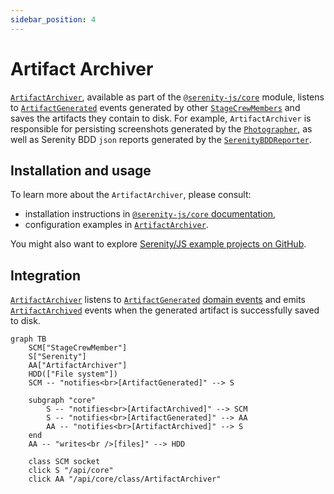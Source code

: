 ```yaml
---
sidebar_position: 4
---
```


# Artifact Archiver

[`ArtifactArchiver`](/api/core/class/ArtifactArchiver), available as part of the [`@serenity-js/core`](/api/core) module,
listens to [`ArtifactGenerated`](/api/core-events/class/ArtifactGenerated) events generated by other [`StageCrewMembers`](/api/core/interface/StageCrewMember)
and saves the artifacts they contain to disk. For example, `ArtifactArchiver` is responsible for persisting screenshots generated by the [`Photographer`](/api/web/class/Photographer), as well as Serenity BDD `json` reports
generated by the [`SerenityBDDReporter`](/api/serenity-bdd/class/SerenityBDDReporter).

## Installation and usage

To learn more about the `ArtifactArchiver`, please consult:
- installation instructions in [`@serenity-js/core` documentation](/api/core),
- configuration examples in [`ArtifactArchiver`](/api/core/class/ArtifactArchiver).

You might also want to explore [Serenity/JS example projects on GitHub](https://github.com/serenity-js/serenity-js/tree/main/examples).

## Integration

[`ArtifactArchiver`](/api/core/class/ArtifactArchiver) listens to [`ArtifactGenerated`](/api/core-events/class/ArtifactGenerated) [domain events](/handbook/reporting/domain-events)
and emits [`ArtifactArchived`](/api/core-events/class/ArtifactArchived) events when the generated artifact is successfully saved to disk.

```mermaid
graph TB
    SCM["StageCrewMember"]
    S["Serenity"]
    AA["ArtifactArchiver"]
    HDD(["File system"])
    SCM -- "notifies<br>[ArtifactGenerated]" --> S

    subgraph "core"
        S -- "notifies<br>[ArtifactArchived]" --> SCM
        S -- "notifies<br>[ArtifactGenerated]" --> AA
        AA -- "notifies<br>[ArtifactArchived]" --> S
    end
    AA -- "writes<br />[files]" --> HDD

    class SCM socket
    click S "/api/core"
    click AA "/api/core/class/ArtifactArchiver"
```
